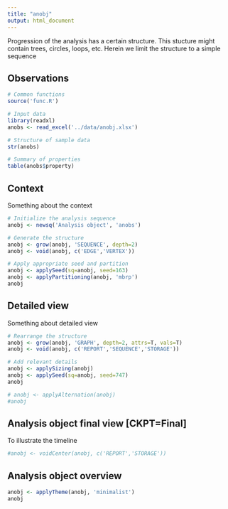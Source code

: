 ```yaml
---
title: "anobj"
output: html_document
---
```

Progression of the analysis has a certain structure. This stucture might contain trees, circles, loops, etc. Herein we limit the structure to a simple sequence

## Observations

```r
# Common functions
source('func.R')

# Input data
library(readxl)
anobs <- read_excel('../data/anobj.xlsx')

# Structure of sample data
str(anobs)

# Summary of properties
table(anobs$property)
```

## Context

Something about the context

```r
# Initialize the analysis sequence
anobj <- newsq('Analysis object', 'anobs')

# Generate the structure
anobj <- grow(anobj, 'SEQUENCE', depth=2)
anobj <- void(anobj, c('EDGE','VERTEX'))

# Apply appropriate seed and partition
anobj <- applySeed(sq=anobj, seed=163)
anobj <- applyPartitioning(anobj, 'mbrp')
anobj
```

## Detailed view

Something about detailed view

```r
# Rearrange the structure
anobj <- grow(anobj, 'GRAPH', depth=2, attrs=T, vals=T)
anobj <- void(anobj, c('REPORT','SEQUENCE','STORAGE'))

# Add relevant details
anobj <- applySizing(anobj)
anobj <- applySeed(sq=anobj, seed=747)
anobj

# anobj <- applyAlternation(anobj)
#anobj
```

## Analysis object final view [CKPT=Final]

To illustrate the timeline

```r

#anobj <- voidCenter(anobj, c('REPORT','STORAGE'))

```

## Analysis object overview

```r
anobj <- applyTheme(anobj, 'minimalist')
anobj
```

